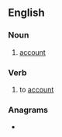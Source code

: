 ==English==

===Noun===
{{en-noun}}

# {{lb|en|archaic}} [[account]]

===Verb===
{{en-verb}}

# {{lb|en|archaic}} to [[account]]

===Anagrams===
* {{anagrams|en|a=accmopt|compact|σ-compact}}